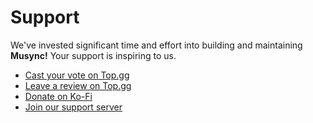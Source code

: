 # Support

We've invested significant time and effort into building and maintaining **Musync!** Your support is inspiring to us.

- [Cast your vote on Top.gg](https://top.gg/bot/1182507989576458352/vote)
- [Leave a review on Top.gg](https://top.gg/bot/1182507989576458352#reviews)
- [Donate on Ko-Fi](https://ko-fi.com/sinnedpenguin)
- [Join our support server](https://discord.com/invite/yQxpgFdC6n)